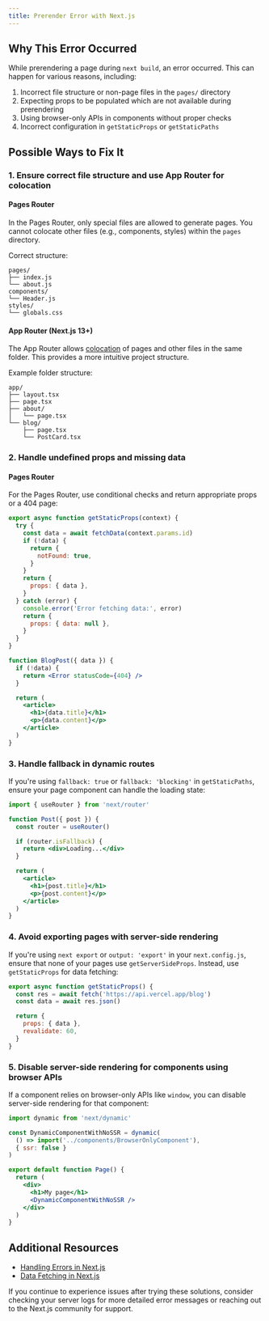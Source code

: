 ```yaml
---
title: Prerender Error with Next.js
---
```


## Why This Error Occurred

While prerendering a page during `next build`, an error occurred. This can happen for various reasons, including:

1. Incorrect file structure or non-page files in the `pages/` directory
2. Expecting props to be populated which are not available during prerendering
3. Using browser-only APIs in components without proper checks
4. Incorrect configuration in `getStaticProps` or `getStaticPaths`

## Possible Ways to Fix It

### 1. Ensure correct file structure and use App Router for colocation

#### Pages Router

In the Pages Router, only special files are allowed to generate pages. You cannot colocate other files (e.g., components, styles) within the `pages` directory.

Correct structure:

```
pages/
├── index.js
└── about.js
components/
└── Header.js
styles/
└── globals.css
```

#### App Router (Next.js 13+)

The App Router allows [colocation](/docs/app/building-your-application/routing#colocation) of pages and other files in the same folder. This provides a more intuitive project structure.

Example folder structure:

```
app/
├── layout.tsx
├── page.tsx
├── about/
│   └── page.tsx
└── blog/
    ├── page.tsx
    └── PostCard.tsx
```

### 2. Handle undefined props and missing data

#### Pages Router 

For the Pages Router, use conditional checks and return appropriate props or a 404 page:

```jsx
export async function getStaticProps(context) {
  try {
    const data = await fetchData(context.params.id)
    if (!data) {
      return {
        notFound: true,
      }
    }
    return {
      props: { data },
    }
  } catch (error) {
    console.error('Error fetching data:', error)
    return {
      props: { data: null },
    }
  }
}

function BlogPost({ data }) {
  if (!data) {
    return <Error statusCode={404} />
  }

  return (
    <article>
      <h1>{data.title}</h1>
      <p>{data.content}</p>
    </article>
  )
}
```

### 3. Handle fallback in dynamic routes

If you're using `fallback: true` or `fallback: 'blocking'` in `getStaticPaths`, ensure your page component can handle the loading state:

```jsx
import { useRouter } from 'next/router'

function Post({ post }) {
  const router = useRouter()

  if (router.isFallback) {
    return <div>Loading...</div>
  }

  return (
    <article>
      <h1>{post.title}</h1>
      <p>{post.content}</p>
    </article>
  )
}
```

### 4. Avoid exporting pages with server-side rendering

If you're using `next export` or `output: 'export'` in your `next.config.js`, ensure that none of your pages use `getServerSideProps`. Instead, use `getStaticProps` for data fetching:

```jsx
export async function getStaticProps() {
  const res = await fetch('https://api.vercel.app/blog')
  const data = await res.json()

  return {
    props: { data },
    revalidate: 60,
  }
}
```

### 5. Disable server-side rendering for components using browser APIs

If a component relies on browser-only APIs like `window`, you can disable server-side rendering for that component:

```jsx
import dynamic from 'next/dynamic'

const DynamicComponentWithNoSSR = dynamic(
  () => import('../components/BrowserOnlyComponent'),
  { ssr: false }
)

export default function Page() {
  return (
    <div>
      <h1>My page</h1>
      <DynamicComponentWithNoSSR />
    </div>
  )
}
```

## Additional Resources

- [Handling Errors in Next.js](/docs/app/building-your-application/routing/error-handling)
- [Data Fetching in Next.js](/docs/app/building-your-application/data-fetching/fetching)

If you continue to experience issues after trying these solutions, consider checking your server logs for more detailed error messages or reaching out to the Next.js community for support.
